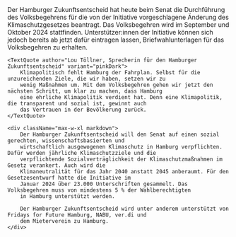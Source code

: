 
<PressReleaseHeroBlock title={pressRelease.title} date={pressRelease.date} />

<Block>
    <div className="max-w-xl">
        Der Hamburger Zukunftsentscheid hat heute beim Senat die Durchführung des Volksbegehrens für die von der
        Initiative vorgeschlagene Änderung des Klimaschutzgesetzes beantragt. Das Volksbegehren wird im September und
        Oktober 2024 stattfinden. Unterstützer:innen der Initiative können sich jedoch bereits ab jetzt dafür eintragen
        lassen, Briefwahlunterlagen für das Volksbegehren zu erhalten.
    </div>

    <TextQuote author="Lou Töllner, Sprecherin für den Hamburger Zukunftsentscheid" variant="pinkDark">
        Klimapolitisch fehlt Hamburg der Fahrplan. Selbst für die unzureichenden Ziele, die wir haben, setzen wir zu
        wenig Maßnahmen um. Mit dem Volksbegehren gehen wir jetzt den nächsten Schritt, um klar zu machen, dass Hamburg
        eine ehrliche Klimapolitik verdient hat. Denn eine Klimapolitik, die transparent und sozial ist, gewinnt auch
        das Vertrauen in der Bevölkerung zurück.
    </TextQuote>

    <div className="max-w-xl markdown">
        Der Hamburger Zukunftsentscheid will den Senat auf einen sozial gerechten, wissenschaftsbasierten und
        wirtschaftlich ausgewogenen Klimaschutz in Hamburg verpflichten. Dafür werden jährliche Klimaschutzziele und die
        verpflichtende Sozialverträglichkeit der Klimaschutzmaßnahmen im Gesetz verankert. Auch wird die
        Klimaneutralität für das Jahr 2040 anstatt 2045 anberaumt. Für den Gesetzesentwurf hatte die Initiative im
        Januar 2024 über 23.000 Unterschriften gesammelt. Das Volksbegehren muss von mindestens 5 % der Wahlberechtigten
        in Hamburg unterstützt werden.

        Der Hamburger Zukunftsentscheid wird unter anderem unterstützt von Fridays for Future Hamburg, NABU, ver.di und
        dem Mieterverein zu Hamburg.
    </div>

</Block>

